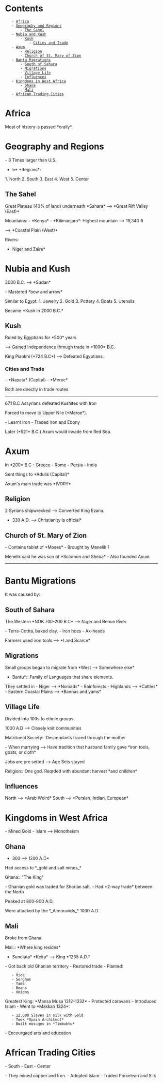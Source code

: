 = Contents =
    - [[#Africa|Africa]]
    - [[#Geography and Regions|Geography and Regions]]
        - [[#Geography and Regions#The Sahel|The Sahel]]
    - [[#Nubia and Kush|Nubia and Kush]]
        - [[#Nubia and Kush#Kush|Kush]]
            - [[#Nubia and Kush#Kush#Cities and Trade|Cities and Trade]]
    - [[#Axum|Axum]]
        - [[#Axum#Religion|Religion]]
        - [[#Axum#Church of St. Mary of Zion|Church of St. Mary of Zion]]
    - [[#Bantu Migrations|Bantu Migrations]]
        - [[#Bantu Migrations#South of Sahara|South of Sahara]]
        - [[#Bantu Migrations#Migrations|Migrations]]
        - [[#Bantu Migrations#Village Life|Village Life]]
        - [[#Bantu Migrations#Influences|Influences]]
    - [[#Kingdoms in West Africa|Kingdoms in West Africa]]
        - [[#Kingdoms in West Africa#Ghana|Ghana]]
        - [[#Kingdoms in West Africa#Mali|Mali]]
    - [[#African Trading Cities|African Trading Cities]]

= Africa =
Most of history is passed *orally*.

= Geography and Regions =
- 3 Times larger than U.S.

*5* *Regions*:

1. North
2. South
3. East
4. West
5. Center

== The Sahel ==
Great Plateau (40% of land) underneath *Sahara*
--> *Great Rift Valley (East)*

Mountains:
- *Kenya*
- *Kilimanjaro*: Highest mountain --> 19,340 ft

--> *Coastal Plain (West)*

Rivers:
*Niger and Zaire*

= Nubia and Kush =
3000 B.C. --> *Sudan*

- Mastered *bow and arrow*

Similar to Egypt:
1. Jewelry
2. Gold
3. Pottery
4. Boats
5. Utensils

Became *Kush in 2000 B.C.*

== Kush ==
Ruled by Egyptians for *500* years

--> Gained Independence through trade in *1000* B.C.

King Piankhi (*724 B.C*) --> Defeated Egyptians.

=== Cities and Trade ===
- *Napata* (Capital)
- *Meroe*

Both are directly in trade routes

----
671 B.C Assyrians defeated Kushites with Iron

Forced to move to Upper Nile (*Meroe*).

- Learnt Iron
- Traded Iron and Ebony

Later (*521* B.C.) Axum would invade from Red Sea.

= Axum =
In *200* B.C
- Greece
- Rome
- Persia
- India

Sent things to *Adulis (Capital)*

Axum's main trade was *IVORY*

== Religion ==
2 Syrians shipwrecked --> Converted King Ezana.

*330 A.D. --> Christianity is official*

== Church of St. Mary of Zion ==

- Contains tablet of *Moses*
- Brought by Menelik 1

Menelik said he was son of *Solomon and Sheba*
- Also founded Axum

----
= Bantu Migrations =
It was caused by:

== South of Sahara ==
The Western *NOK 700-200 B.C* --> Niger and Benue River.

- Terra-Cottta, baked clay.
- Iron hoes
- Ax-heads

Farmers used iron tools --> *Land Scarce*

== Migrations ==
Small groups began to migrate from *West --> Somewhere else*

*Bantu*:: Family of Languages that share elements.

They settled in
- Niger --> *Nomads*
- Rainforests
- Highlands --> *Cattles*
- Eastern Coastal Plains --> *Bannas and yams*

== Village Life ==
Divided into 100s fo ethnic groups.

1000 A.D --> Closely knit communities

Matrilineal Society:: Descendants traced through the mother

- When marrying --> Have tradition that husband family gave *iron tools, goats, or cloth*

Jobs are pre setted --> Age Sets stayed

Religion:: One god. Reqrded with abundant harvest *and children*

== Influences ==
North --> *Arab Wolrd*
South --> *Persian, Indian, European*

= Kingdoms in West Africa =
- Mined Gold
- Islam --> Monotheism

== Ghana ==
*300 --> 1200 A.D*
Had access to *_gold and salt mines_*

Ghana:: "The King"

- Ghanian gold was traded for Sharian salt.
- Had *2-way trade* between the North

Peaked at 800-900 A.D.

Were attacked by the *_Almoravids_* 1000 A.D.

== Mali ==
Broke from Ghana

Mali:: *Where king resides*

*Sundiata* *Keita* --> King *1235 A.D.*
- Got back old Ghanian territory
- Restored trade
- Planted:
    - Rice
    - Sorghun
    - Yams
    - Beans
    - Onions

Greatest King: *Mansa Musa 1312-1332*
- Protected caravans
- Introduced Islam
- Went to *Makkah 1324*:
    - 12,000 Slaves in silk with Gold
    - Took *Spain Architect*
    - Built mosuqes in *Timbuktu*
- Encourgaed arts and education

= African Trading Cities =
- South
- East
- Center

- They mined copper and Iron.
- Adopted Islam
- Traded Porcelean and Silk


